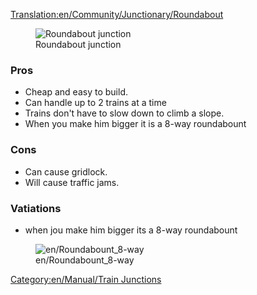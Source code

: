 [[Translation:en/Community/Junctionary/Roundabout]]
{{en/Community/Junctionary/Navigation}}

[[File:en/Community/Junctionary/Roundabout.png|none|frame|Roundabout junction]]

===Pros===
*Cheap and easy to build.
*Can handle up to 2 trains at a time
*Trains don't have to slow down to climb a slope.
*When you make him bigger it is a 8-way roundabount

===Cons===
*Can cause gridlock. 
*Will cause traffic jams. 

[[Category:en/Manual/Train Junctions]]

===Vatiations===
*when jou make him bigger its a 8-way roundabount
[[File:en/Roundabount 8-way]]